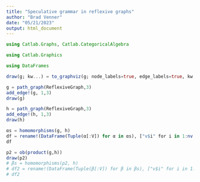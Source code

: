 ```yaml
---
title: "Speculative grammar in reflexive graphs"
author: "Brad Venner"
date: "05/21/2023"
output: html_document
---
```

```julia
using Catlab.Graphs, Catlab.CategoricalAlgebra

using Catlab.Graphics

using DataFrames

draw(g; kw...) = to_graphviz(g; node_labels=true, edge_labels=true, kw...)

g = path_graph(ReflexiveGraph,3)
add_edge!(g, 1,3)
draw(g)
```

```julia
h = path_graph(ReflexiveGraph,3)
add_edge!(h, 1,3)
draw(h)
```

```julia
αs = homomorphisms(g, h)
df = rename!(DataFrame(Tuple(α[:V]) for α in αs), ["v$i" for i in 1:nv(g)])
df
```

```julia
p2 = ob(product(g,h))
draw(p2)
# βs = homomorphisms(p2, h)
# df2 = rename!(DataFrame(Tuple(β[:V]) for β in βs), ["v$i" for i in 1:nv(p2)])
# df2
```
